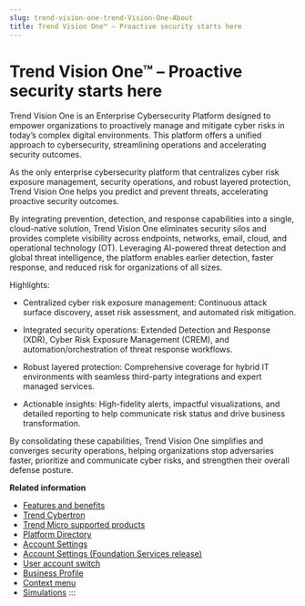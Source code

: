 ```yaml
---
slug: trend-vision-one-trend-Vision-One-About
title: Trend Vision One™ – Proactive security starts here
---
```

# Trend Vision One™ – Proactive security starts here

Trend Vision One is an Enterprise Cybersecurity Platform designed to empower organizations to proactively manage and mitigate cyber risks in today’s complex digital environments. This platform offers a unified approach to cybersecurity, streamlining operations and accelerating security outcomes.

As the only enterprise cybersecurity platform that centralizes cyber risk exposure management, security operations, and robust layered protection, Trend Vision One helps you predict and prevent threats, accelerating proactive security outcomes.

By integrating prevention, detection, and response capabilities into a single, cloud-native solution, Trend Vision One eliminates security silos and provides complete visibility across endpoints, networks, email, cloud, and operational technology (OT). Leveraging AI-powered threat detection and global threat intelligence, the platform enables earlier detection, faster response, and reduced risk for organizations of all sizes.

Highlights:

- Centralized cyber risk exposure management: Continuous attack surface discovery, asset risk assessment, and automated risk mitigation.

- Integrated security operations: Extended Detection and Response (XDR), Cyber Risk Exposure Management (CREM), and automation/orchestration of threat response workflows.

- Robust layered protection: Comprehensive coverage for hybrid IT environments with seamless third-party integrations and expert managed services.

- Actionable insights: High-fidelity alerts, impactful visualizations, and detailed reporting to help communicate risk status and drive business transformation.

By consolidating these capabilities, Trend Vision One simplifies and converges security operations, helping organizations stop adversaries faster, prioritize and communicate cyber risks, and strengthen their overall defense posture.

**Related information**

- [Features and benefits](features-benefits-trend-vision-one.mdx)
- [Trend Cybertron](intro-cybertron.mdx)
- [Trend Micro supported products](supported-products.md "Trend Vision One analyzes activity data collected by sensor products to provide intelligent, high-fidelity detections and alerts.")
- [Platform Directory](platform-directory.md "Set your Trend Vision One home page, customize the navigation bar, and opt in to or out of Trend Vision One pre-release apps and services.")
- [Account Settings](account-info-settings.md "View your account information, change your account password, and reset your two-factor authentication device.")
- [Account Settings (Foundation Services release)](account-settings-foundation.md "View your account information, change your account password, and reset your two-factor authentication device")
- [User account switch](user-account-switch.md "Switch among multiple SAML-related user accounts to apply the permissions and asset visibility scope of the role assigned to each account.")
- [Business Profile](business-profile.md "View your business ID and update your business information.")
- [Context menu](context-menu.md "Trend Vision One provides a context menu to quickly access additional actions directly related to the console location and object type.")
- [Simulations](simulations.md "Use attack simulations to find out what Trend Vision One can uncover for you.")
:::
